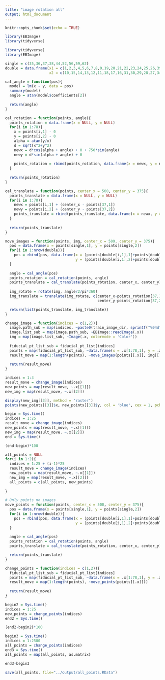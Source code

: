 ```yaml
---
title: "image rotation all"
output: html_document
---
```


```r
knitr::opts_chunk$set(echo = TRUE)
```

```r
library(EBImage)
library(tidyverse)
```

```r
library(tidyverse)
library(EBImage)
```


```r
single = c(35,36,37,38,44,52,56,59,62)
double = data.frame(x1 = c(1,2,3,4,5,6,7,8,9,19,20,21,22,23,24,25,26,39,40,41,42,43,50,51,57,58,63),
                    x2 = c(10,15,14,13,12,11,18,17,16,31,30,29,28,27,34,33,32,49,48,47,46,45,54,53,55,60,61))
```

```r
cal_angle = function(pos){
  model = lm(x ~ y, data = pos)
  summary(model)
  angle = atan(model$coefficients[2])
  
  return(angle)
}

cal_rotation = function(points, angle){
  points_rotation = data.frame(x = NULL, y = NULL)
  for(i in 1:78){
    x = points[i,1] - 0
    y = points[i,2] - 0
    alpha = atan(y/x)
    d = sqrt(x^2+y^2)
    newx = d*cos(alpha + angle) + 0 + 750*sin(angle)
    newy = d*sin(alpha + angle) + 0
    
    points_rotation = rbind(points_rotation, data.frame(x = newx, y = newy))
  }
  
  return(points_rotation)
}

cal_translate = function(points, center_x = 500, center_y = 375){
  points_translate = data.frame(x = NULL, y = NULL)
  for(i in 1:78){
    newx = points[i,1] + (center_x - points[37,1])
    newy = points[i,2] + (center_y - points[37,2])
    points_translate = rbind(points_translate, data.frame(x = newx, y = newy))
  }
  
  return(points_translate)
}

move_images = function(points, img, center_x = 500, center_y = 375){
  pos = data.frame(x = points[single,1], y = points[single,2])
  for(i in 1:nrow(double)){
    pos = rbind(pos, data.frame(x = (points[double[i,1],1]+points[double[i,2],1])/2, 
                                y = (points[double[i,1],2]+points[double[i,2],2])/2))
  }
  
  angle = cal_angle(pos)
  points_rotation = cal_rotation(points, angle)
  points_translate = cal_translate(points_rotation, center_x, center_y)
  
  img_rotate = rotate(img, angle/2/pi*360)
  img_translate = translate(img_rotate, c(center_x-points_rotation[37,1],
                                          center_y-points_rotation[37,2]))

  return(list(points_translate, img_translate))
}

change_image = function(indices = c(1,2)){
  image.path_sub = map(indices, ~paste0(train_image_dir, sprintf("%04d", .x), ".jpg"))
  image.list_sub = map(image.path_sub, ~EBImage::readImage(.x))
  img = map(image.list_sub, ~Image(.x, colormode = 'Color'))
  
  fiducial_pt_list_sub = fiducial_pt_list[indices]
  points = map(fiducial_pt_list_sub, ~data.frame(x = .x[1:78,1], y = .x[1:78,2]))
  result_move = map(1:length(points), ~move_images(points[[.x]], img[[.x]]))
  
  return(result_move)
}

```

```r
indices = 1:3
result_move = change_image(indices)
new_points = map(result_move, ~.x[[1]])
new_img = map(result_move, ~.x[[2]])
```

```r
display(new_img[[3]], method = 'raster')
points(new_points[[3]]$x, new_points[[3]]$y, col = 'blue', cex = 1, pch = 16)
```

```r
begin = Sys.time()
indices = 1:25
result_move = change_image(indices)
new_points = map(result_move, ~.x[[1]])
new_img = map(result_move, ~.x[[2]])
end = Sys.time()
```

```r
(end-begin)*100
```

```r
all_points = NULL
for(i in 1:2){
  indices = 1:25 + (i-1)*25
  result_move = change_image(indices)
  new_points = map(result_move, ~.x[[1]])
  new_img = map(result_move, ~.x[[2]])
  all_points = c(all_points, new_points)
  
}
```








```r
# Only points no images
move_points = function(points, center_x = 500, center_y = 375){
  pos = data.frame(x = points[single,1], y = points[single,2])
  for(i in 1:nrow(double)){
    pos = rbind(pos, data.frame(x = (points[double[i,1],1]+points[double[i,2],1])/2, 
                                y = (points[double[i,1],2]+points[double[i,2],2])/2))
  }
  
  angle = cal_angle(pos)
  points_rotation = cal_rotation(points, angle)
  points_translate = cal_translate(points_rotation, center_x, center_y)

  return(points_translate)
}

change_points = function(indices = c(1,2)){
  fiducial_pt_list_sub = fiducial_pt_list[indices]
  points = map(fiducial_pt_list_sub, ~data.frame(x = .x[1:78,1], y = .x[1:78,2]))
  result_move = map(1:length(points), ~move_points(points[[.x]]))
  
  return(result_move)
}
```

```r
begin2 = Sys.time()
indices = 1:25
new_points = change_points(indices)
end2 = Sys.time()
```

```r
(end2-begin2)*100
```

```r
begin3 = Sys.time()
indices = 1:2500
all_points = change_points(indices)
end3 = Sys.time()
all_points = map(all_points, as.matrix)
```

```r
end3-begin3
```

```r
save(all_points, file="../output/all_points.RData")
```




